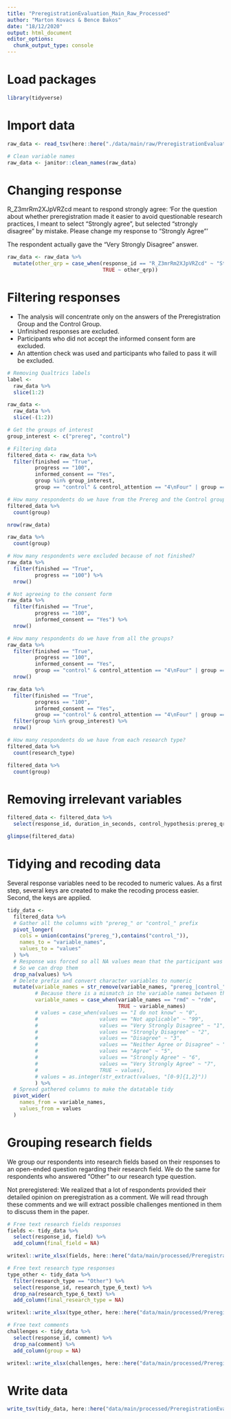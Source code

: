```yaml
---
title: "PreregistrationEvaluation_Main_Raw_Processed"
author: "Marton Kovacs & Bence Bakos"
date: "18/12/2020"
output: html_document
editor_options: 
  chunk_output_type: console
---
```


# Load packages

```r
library(tidyverse)
```

# Import data

```r
raw_data <- read_tsv(here::here("./data/main/raw/PreregistrationEvaluation_Main_Raw.tsv"))

# Clean variable names
raw_data <- janitor::clean_names(raw_data)
```

# Changing response

R_Z3mrRm2XJpVRZcd  meant to respond strongly agree: 'For the question about whether preregistration made it easier to avoid questionable research practices, I meant to select "Strongly agree", but selected "strongly disagree" by mistake. Please change my response to "Strongly Agree"'

The respondent actually gave the "Very Strongly Disagree" answer.

```r
raw_data <- raw_data %>%
  mutate(other_qrp = case_when(response_id == "R_Z3mrRm2XJpVRZcd" ~ "Strongly Agree",
                               TRUE ~ other_qrp))
```


# Filtering responses

  * The analysis will concentrate only on the answers of the Preregistration Group and the Control Group.
  * Unfinished responses are excluded.
  * Participants who did not accept the informed consent form are excluded.
  * An attention check was used and participants who failed to pass it will be excluded.

```r
# Removing Qualtrics labels
label <-
  raw_data %>% 
  slice(1:2)

raw_data <-
  raw_data %>% 
  slice(-(1:2))

# Get the groups of interest
group_interest <- c("prereg", "control")

# Filtering data
filtered_data <- raw_data %>% 
  filter(finished == "True",
         progress == "100",
         informed_consent == "Yes",
         group %in% group_interest,
         group == "control" & control_attention == "4\nFour" | group == "prereg" & prereg_attention == "4\nFour")

# How many respondents do we have from the Prereg and the Control groups?
filtered_data %>% 
  count(group)

nrow(raw_data)

raw_data %>% 
  count(group)

# How many respondents were excluded because of not finished?
raw_data %>% 
  filter(finished == "True",
         progress == "100") %>% 
  nrow()

# Not agreeing to the consent form
raw_data %>% 
  filter(finished == "True",
         progress == "100",
         informed_consent == "Yes") %>% 
  nrow()

# How many respondents do we have from all the groups?
raw_data %>% 
  filter(finished == "True",
         progress == "100",
         informed_consent == "Yes",
         group == "control" & control_attention == "4\nFour" | group == "prereg" & prereg_attention == "4\nFour" | group == "other" & other_attention == "4\nFour") %>% 
  nrow()

raw_data %>% 
  filter(finished == "True",
         progress == "100",
         informed_consent == "Yes",
         group == "control" & control_attention == "4\nFour" | group == "prereg" & prereg_attention == "4\nFour" | group == "other" & other_attention == "4\nFour") %>% 
  filter(group %in% group_interest) %>% 
  nrow()

# How many respondents do we have from each research type?
filtered_data %>% 
  count(research_type)

filtered_data %>% 
  count(group)
```

# Removing irrelevant variables

```r
filtered_data <- filtered_data %>% 
  select(response_id, duration_in_seconds, control_hypothesis:prereg_qrp, planning:changed_comment, -control_attention, -prereg_attention)

glimpse(filtered_data)
```

# Tidying and recoding data

Several response variables need to be recoded to numeric values. As a first step, several keys are created to make the recoding process easier. Second, the keys are applied.

```r
tidy_data <- 
  filtered_data %>% 
  # Gather all the columns with "prereg_" or "control_" prefix
  pivot_longer(
    cols = union(contains("prereg_"),contains("control_")),
    names_to = "variable_names",
    values_to = "values"
  ) %>% 
  # Response was forced so all NA values mean that the participant was not member of that group
  # So we can drop them
  drop_na(values) %>% 
  # Delete prefix and convert character variables to numeric
  mutate(variable_names = str_remove(variable_names, "prereg_|control_"),
         # Because there is a mismatch in the variable names between the control and prereg group
         variable_names = case_when(variable_names == "rmd" ~ "rdm",
                                    TRUE ~ variable_names)
         # values = case_when(values == "I do not know" ~ "0",
         #                    values == "Not applicable" ~ "99",
         #                    values == "Very Strongly Disagree" ~ "1",
         #                    values == "Strongly Disagree" ~ "2",
         #                    values == "Disagree" ~ "3",
         #                    values == "Neither Agree or Disagree" ~ "4",
         #                    values == "Agree" ~ "5",
         #                    values == "Strongly Agree" ~ "6",
         #                    values == "Very Strongly Agree" ~ "7",
         #                    TRUE ~ values),
         # values = as.integer(str_extract(values, "[0-9]{1,2}"))
         ) %>% 
  # Spread gathered columns to make the datatable tidy
  pivot_wider(
    names_from = variable_names,
    values_from = values
  )
```

# Grouping research fields

We group our respondents into research fields based on their responses to an open-ended question regarding their research field. We do the same for respondents who answered "Other" to our research type question.

Not preregistered: We realized that a lot of respondents provided their detailed opinion on preregistration as a comment. We will read through these comments and we will extract possible challenges mentioned in them to discuss them in the paper.

```r
# Free text research fields responses
fields <- tidy_data %>% 
  select(response_id, field) %>% 
  add_column(final_field = NA)

writexl::write_xlsx(fields, here::here("data/main/processed/PreregistrationEvaluation_Fields_Old.xlsx"))

# Free text research type responses
type_other <- tidy_data %>% 
  filter(research_type == "Other") %>% 
  select(response_id, research_type_6_text) %>% 
  drop_na(research_type_6_text) %>% 
  add_column(final_research_type = NA)

writexl::write_xlsx(type_other, here::here("data/main/processed/PreregistrationEvaluation_Type_Other.xlsx"))

# Free text comments
challenges <- tidy_data %>% 
  select(response_id, comment) %>% 
  drop_na(comment) %>% 
  add_column(group = NA)

writexl::write_xlsx(challenges, here::here("data/main/processed/PreregistrationEvaluation_Challenges.xlsx"))
```

# Write data

```r
write_tsv(tidy_data, here::here("data/main/processed/PreregistrationEvaluation_Main_Processed.tsv"))
```